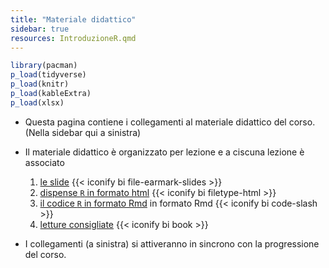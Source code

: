 ```yaml
---
title: "Materiale didattico"
sidebar: true
resources: IntroduzioneR.qmd
---
```



```r
library(pacman)
p_load(tidyverse)
p_load(knitr)
p_load(kableExtra)
p_load(xlsx)
```

::: {.home}

- Questa pagina contiene i collegamenti al materiale didattico del corso. (Nella sidebar qui a sinistra)

- Il materiale didattico è organizzato per lezione e a ciscuna lezione è associato
  1. [le slide]() {{< iconify bi file-earmark-slides >}}
  2. [dispense `R` in formato html]() {{< iconify bi filetype-html >}}
  3. [il codice `R` in formato Rmd]() in formato Rmd {{< iconify bi code-slash >}}
  4. [letture consigliate]() {{< iconify bi book >}}

- I collegamenti (a sinistra) si attiveranno in sincrono con la progressione del corso.


:::



